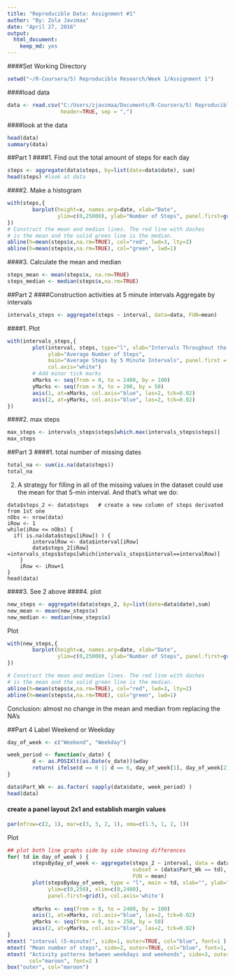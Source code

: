 ---
title: "Reproducible Data: Assignment #1"
author: "By: Zola Javzmaa"
date: "April 27, 2016"
output: 
  html_document: 
    keep_md: yes
---

####Set Working Directory
```{r}

setwd("~/R-Coursera/5) Reproducible Research/Week 1/Assignment 1")
```

####load data
```{r}
data <- read.csv("C:/Users/zjavzmaa/Documents/R-Coursera/5) Reproducible Research/Week 1/Assignment 1/activity.csv", 
                 header=TRUE, sep = ",")
```

####look at the data
```{r}
head(data)
summary(data)
```

##Part 1
####1. Find out the total amount of steps for each day
```{r}
steps <- aggregate(data$steps, by=list(date=data$date), sum)
head(steps) #look at data
```

####2. Make a histogram
```{r}
with(steps,{
        barplot(height=x, names.arg=date, xlab="Date", 
                ylim=c(0,25000), ylab="Number of Steps", panel.first=grid())
})
# Construct the mean and median lines. The red line with dashes 
# is the mean and the solid green line is the median.
abline(h=mean(steps$x,na.rm=TRUE), col="red", lwd=3, lty=2)
abline(h=mean(steps$x,na.rm=TRUE), col="green", lwd=1)
```

####3. Calculate the mean and median
```{r}
steps_mean <- mean(steps$x, na.rm=TRUE)
steps_median <- median(steps$x,na.rm=TRUE)
```


##Part 2
####Construction activities at 5 minute intervals
Aggregate by intervals
```{r}
intervals_steps <- aggregate(steps ~ interval, data=data, FUN=mean)
```
####1. Plot
```{r}
with(intervals_steps,{
        plot(interval, steps, type="l", xlab="Intervals Throughout the Day", 
             ylab="Average Number of Steps",
             main="Average Steps by 5 Minute Intervals", panel.first = grid(),
             col.axis="white")
        # Add minor tick marks
        xMarks <- seq(from = 0, to = 2400, by = 100)
        yMarks <- seq(from = 0, to = 200, by = 50)
        axis(1, at=xMarks, col.axis="blue", las=2, tck=0.02)
        axis(2, at=yMarks, col.axis="blue", las=2, tck=0.02)
})
```

####2. max steps
```{r}
max_steps <- intervals_steps$steps[which.max(intervals_steps$steps)]
max_steps
```

##Part 3
####1. total number of missing dates
```{r}
total_na <- sum(is.na(data$steps))
total_na
```


2. A strategy for filling in all of the missing values in the dataset could use the mean for that 5-min interval. And that's what we do:


```{r+}
data$steps_2 <- data$steps   # create a new column of steps derivated from 1st one
nObs <- nrow(data)
iRow <- 1
while(iRow <= nObs) {
  if( is.na(data$steps[iRow]) ) {
		intervalRow <- data$interval[iRow]
		data$steps_2[iRow] =intervals_steps$steps[which(intervals_steps$interval==intervalRow)]
	}	
	iRow <- iRow+1
}
head(data)
```
####3. See 2 above
####4. plot
```{r}
new_steps <- aggregate(data$steps_2, by=list(date=data$date),sum)
new_mean <- mean(new_steps$x)
new_median <- median(new_steps$x)
```
Plot
```{r}
with(new_steps,{
        barplot(height=x, names.arg=date, xlab="Date", 
                ylim=c(0,25000), ylab="Number of Steps", panel.first=grid())
})

# Construct the mean and median lines. The red line with dashes 
# is the mean and the solid green line is the median.
abline(h=mean(steps$x,na.rm=TRUE), col="red", lwd=3, lty=2)
abline(h=mean(steps$x,na.rm=TRUE), col="green", lwd=1)
```
Conclusion: almost no change in the mean and median from replacing the NA's

##Part 4
Label Weekend or Weekday
```{r}
day_of_week <- c("Weekend", "Weekday")

week_period <- function(v_date) {
        d <- as.POSIXlt(as.Date(v_date))$wday
        return( ifelse(d == 0 || d == 6, day_of_week[1], day_of_week[2]) )
}

data$Part_Wk <- as.factor( sapply(data$date, week_period) )
head(data)
```


#### create a panel layout 2x1 and establish margin values
```{r}
par(mfrow=c(2, 1), mar=c(3, 3, 2, 1), oma=c(1.5, 1, 2, 1)) 
```
Plot
```{r}
## plot both line graphs side by side showing differences
for( td in day_of_week ) {
        stepsByday_of_week <- aggregate(steps_2 ~ interval, data = data, 
                                        subset = (data$Part_Wk == td), 
                                        FUN = mean)
        plot(stepsByday_of_week, type = "l", main = td, xlab="", ylab="", 
             ylim=c(0,250), xlim=c(0,2400), 
             panel.first=grid(), col.axis='white')
        
        xMarks <- seq(from = 0, to = 2400, by = 100)
        axis(1, at=xMarks, col.axis="blue", las=2, tck=0.02)
        yMarks <- seq(from = 0, to = 250, by = 50)
        axis(2, at=yMarks, col.axis="blue", las=2, tck=0.02)
}
mtext( "interval (5-minute)", side=1, outer=TRUE, col="blue", font=1 )  
mtext( "Mean number of steps", side=2, outer=TRUE, col="blue", font=1, cex=0.9 )  
mtext( "Activity patterns between weekdays and weekends", side=3, outer=TRUE, 
       col="maroon", font=2 )  
box("outer", col="maroon") 
```


